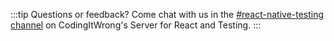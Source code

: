 :::tip Questions or feedback?
Come chat with us in the [#react-native-testing channel](https://discord.gg/jVXCxZPF6f) on CodingItWrong's Server for React and Testing.
:::
